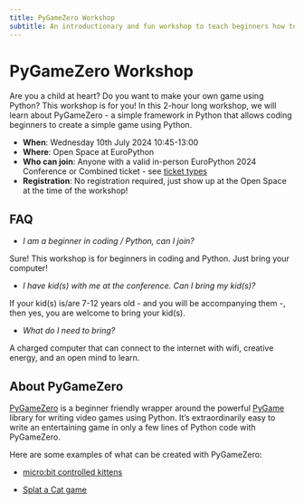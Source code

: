 ```yaml
---
title: PyGameZero Workshop
subtitle: An introductionary and fun workshop to teach beginners how to use Python to create games.
---
```


# PyGameZero Workshop
Are you a child at heart? Do you want to make your own game using Python? This workshop is for you! In this 2-hour long workshop, we will learn about PyGameZero - a simple framework in Python that allows coding beginners to create a simple game using Python.

- **When**: Wednesday 10th July 2024 10:45-13:00
- **Where**: Open Space at EuroPython
- **Who can join**: Anyone with a valid in-person EuroPython 2024 Conference or Combined ticket - see [ticket types](https://ep2024.europython.eu/tickets#ticket-types)
- **Registration**: No registration required, just show up at the Open Space at the time of the workshop!

## FAQ

- *I am a beginner in coding / Python, can I join?*

Sure! This workshop is for beginners in coding and Python. Just bring your computer!

- *I have kid(s) with me at the conference. Can I bring my kid(s)?*

If your kid(s) is/are 7-12 years old  - and you will be accompanying them -, then yes, you are welcome to bring your kid(s).

- *What do I need to bring?*

A charged computer that can connect to the internet with wifi, creative energy, and an open mind to learn.

## About PyGameZero

[PyGameZero](https://pygame-zero.readthedocs.io/en/stable/) is a beginner friendly wrapper around the powerful [PyGame](http://pygame.org/) library for writing video games using Python. It’s extraordinarily easy to write an entertaining game in only a few lines of Python code with PyGameZero.

Here are some examples of what can be created with PyGameZero:

 - [micro:bit controlled kittens](https://www.youtube.com/watch?v=m4inYf3cShU)

- [Splat a Cat game](https://www.youtube.com/watch?v=SljLglsL_PI)
